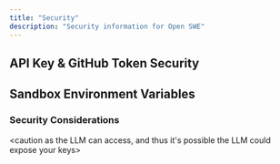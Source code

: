 ```yaml
---
title: "Security"
description: "Security information for Open SWE"
---
```


## API Key & GitHub Token Security

<how we store your LLM API keys>

## Sandbox Environment Variables

<how we store the environment variables>

### Security Considerations

<caution as the LLM can access, and thus it's possible the LLM could expose your keys>